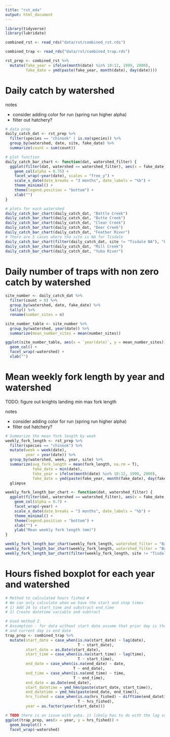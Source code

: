 ```yaml
---
title: "rst_eda"
output: html_document
---
```


```r
library(tidyverse)
library(lubridate)

combined_rst <- read_rds("data/rst/combined_rst.rds")

combined_trap <- read_rds("data/rst/combined_trap.rds")
```

```r
rst_prep <- combined_rst %>%
  mutate(fake_year = ifelse(month(date) %in% 10:12, 1999, 2000),
         fake_date = ymd(paste(fake_year, month(date), day(date))))


```

# Daily catch by watershed

notes

- consider adding color for run (spring run higher alpha)
- filter out hatchery?


```r
# data prep
daily_catch_dat <- rst_prep %>%
  filter(species == "chinook" | is.na(species)) %>%
  group_by(watershed, date, site, fake_date) %>%
  summarize(count = sum(count))

# plot function
daily_catch_bar_chart <- function(dat, watershed_filter) {
  ggplot(filter(dat, watershed == watershed_filter), aes(x = fake_date, y = count, fill = site)) +
    geom_col(alpha = 0.75) +
    facet_wrap(~year(date), scales = "free_y") +
    scale_x_date(date_breaks = "3 months", date_labels = "%b") +
    theme_minimal() +
    theme(legend.position = "bottom") +
    xlab("")
}

# plots for each watershed
daily_catch_bar_chart(daily_catch_dat, "Battle Creek")
daily_catch_bar_chart(daily_catch_dat, "Butte Creek")
daily_catch_bar_chart(daily_catch_dat, "Clear Creek")
daily_catch_bar_chart(daily_catch_dat, "Deer Creek")
daily_catch_bar_chart(daily_catch_dat, "Feather River")
# There are 5 cases where the site is NA for Tisdale
daily_catch_bar_chart(filter(daily_catch_dat, site != "Tisdale NA"), "Lower Sac")
daily_catch_bar_chart(daily_catch_dat, "Mill Creek")
daily_catch_bar_chart(daily_catch_dat, "Yuba River")
```

# Daily number of traps with non zero catch by watershed

```r
site_number <- daily_catch_dat %>%
  filter(count > 0) %>%
  group_by(watershed, date, fake_date) %>%
  tally() %>%
  rename(number_sites = n) 

site_number_table <- site_number %>%
  group_by(watershed, year(date)) %>%
  summarize(mean_number_sites = mean(number_sites))

ggplot(site_number_table, aes(x = `year(date)`, y = mean_number_sites)) +
  geom_col() +
  facet_wrap(~watershed) +
  xlab("")
```

# Mean weekly fork length by year and watershed

TODO: figure out knights landing min max fork length

notes

- consider adding color for run (spring run higher alpha)
- filter out hatchery?

```r
# Summarize the mean fork length by week
weekly_fork_length <- rst_prep %>%
  filter(species == "chinook") %>%
  mutate(week = week(date),
         year = year(date)) %>%
  group_by(watershed, week, year, site) %>%
  summarize(avg_fork_length = mean(fork_length, na.rm = T),
            fake_date = min(date),
            fake_year = ifelse(month(date) %in% 10:12, 1999, 2000),
            fake_date = ymd(paste(fake_year, month(fake_date), day(fake_date)))) %>%
  glimpse

weekly_fork_length_bar_chart <- function(dat, watershed_filter) {
  ggplot(filter(dat, watershed == watershed_filter), aes(x = fake_date, y = avg_fork_length, fill = site)) +
    geom_col(alpha = 0.7) +
    facet_wrap(~year) +
    scale_x_date(date_breaks = "3 months", date_labels = "%b") +
    theme_minimal() +
    theme(legend.position = "bottom") +
    xlab("") +
    ylab("Mean weekly fork length (mm)")
}

weekly_fork_length_bar_chart(weekly_fork_length, watershed_filter = "Battle Creek")
weekly_fork_length_bar_chart(weekly_fork_length, watershed_filter = "Butte Creek")
weekly_fork_length_bar_chart(filter(weekly_fork_length, site != "Tisdale NA"), "Lower Sac")
```

# Hours fished boxplot for each year and watershed

```r
# Method to calculated hours fished #
# We can only calculate when we have the start and stop times
# 1) Add 24 to start_time and substract end_time 
# 2) Create datetime variable and subtract

# Used method 2. 
# Assumption - for data without start date assume that prior day is the start date
# and current day is end date
trap_prep <- combined_trap %>%
  mutate(start_date = case_when(is.na(start_date) ~ lag(date),
                                T ~ start_date),
         start_date = as.Date(start_date),
         start_time = case_when(is.na(start_time) ~ lag(time),
                                T ~ start_time),
         end_date = case_when(is.na(end_date) ~ date,
                              T ~ end_date),
         end_time = case_when(is.na(end_time) ~ time,
                              T ~ end_time),
         end_date = as.Date(end_date),
         start_datetime = ymd_hms(paste(start_date, start_time)),
         end_datetime = ymd_hms(paste(end_date, end_time)),
         hrs_fished = case_when(is.na(hrs_fished) ~ difftime(end_datetime, start_datetime, units = "hours"),
                                T ~ hrs_fished),
         year = as.factor(year(start_date)))


```


```r
# TODO there is an issue with yuba. it likely has to do with the lag summary (need to make sure grouping correctly)
ggplot(trap_prep, aes(x = year, y = hrs_fished)) +
  geom_boxplot() +
  facet_wrap(~watershed)
```
